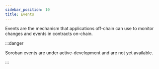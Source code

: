 ```yaml
---
sidebar_position: 10
title: Events
---
```


Events are the mechanism that applications off-chain can use to monitor changes
and events in contracts on-chain.

:::danger

Soroban events are under active-development and are not yet available.

:::
